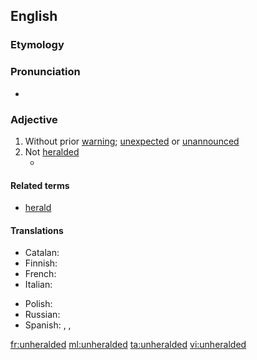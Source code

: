 ==English==
{{was wotd|2012|April|9}}
===Etymology===
{{prefix|un|heralded}}

===Pronunciation===
* {{audio-pron|en-us-unheralded.ogg|ipa=/ʌnˈhɛɹəldɪd/|lang=en|country=us}}

===Adjective===
{{en-adj|-}}

# Without prior [[warning]]; [[unexpected]] or [[unannounced]]
# Not [[heralded]]
#*{{quote-news
|year=2012
|date=May 20
|author=Nathan Rabin
|title=TV: Review: THE SIMPSONS (CLASSIC): “Marge Gets A Job” (season 4, episode 7; originally aired 11/05/1992)
|work=The Onion AV Club
|url=http://www.avclub.com/articles/marge-gets-a-job,73723/
|page=
|passage=We all know how genius “Kamp Krusty,” “A Streetcar Named Marge,” “Homer The Heretic,” “Itchy & Scratchy: The Movie” and “Mr. Plow” are, but even the relatively '''unheralded''' episodes offer wall-to-wall laughs and some of the smartest, darkest, and weirdest gags ever Trojan-horsed into a network cartoon with a massive family audience.}}

====Related terms====
* [[herald]]

====Translations====
{{trans-top|Without prior warning; unexpected or unannounced}}
* Catalan: {{t-|ca|inesperat}}
* Finnish: {{t+|fi|odottamaton}}
* French: {{t+|fr|sans tambour ni trompette}}
* Italian: {{t-|it|senza avviso previo}}
{{trans-mid}}
* Polish: {{t+|pl|nieoczekiwany}}
* Russian: {{t+|ru|необъявленный}}
* Spanish: {{t-|es|no anunciado}}, {{t-|es|sin expectativa|f}}, {{t+|es|inesperado}}
{{trans-bottom}}

[[fr:unheralded]]
[[ml:unheralded]]
[[ta:unheralded]]
[[vi:unheralded]]